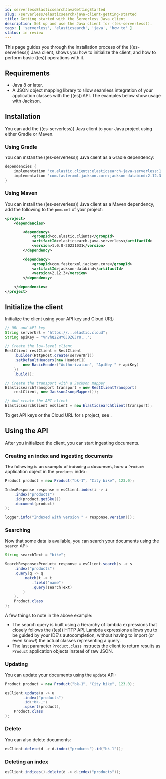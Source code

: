 ```yaml
---
id: serverlessElasticsearchJavaGettingStarted
slug: /serverless/elasticsearch/java-client-getting-started
title: Getting started with the Serverless Java client
description: Set up and use the Java client for ((es-serverless)).
tags: [ 'serverless', 'elasticsearch', 'java', 'how to' ]
status: in review
---
```


This page guides you through the installation process of the ((es-serverless)) Java 
client, shows you how to initialize the client, and how to perform basic 
((es)) operations with it.

## Requirements

* Java 8 or later.
* A JSON object mapping library to allow seamless integration of
your application classes with the ((es)) API. The examples below
show usage with Jackson.

## Installation


You can add the ((es-serverless)) Java client to your Java project using 
either Gradle or Maven.

### Using Gradle

You can install the ((es-serverless)) Java client as a Gradle dependency:

```groovy
dependencies {
    implementation 'co.elastic.clients:elasticsearch-java-serverless:1.0.0-20231031'
    implementation 'com.fasterxml.jackson.core:jackson-databind:2.12.3'
}
```

### Using Maven

You can install the ((es-serverless)) Java client as a Maven dependency, add
the following to the `pom.xml` of your project:

```xml
<project>
    <dependencies>

        <dependency>
            <groupId>co.elastic.clients</groupId>
            <artifactId>elasticsearch-java-serverless</artifactId>
            <version>1.0.0-20231031</version>
        </dependency>

        <dependency>
            <groupId>com.fasterxml.jackson.core</groupId>
            <artifactId>jackson-databind</artifactId>
            <version>2.12.3</version>
        </dependency>

    </dependencies>
</project>
```

## Initialize the client

Initialize the client using your API key and Cloud URL:

```java
// URL and API key
String serverUrl = "https://...elastic.cloud";
String apiKey = "VnVhQ2ZHY0JDZGJrU...";

// Create the low-level client
RestClient restClient = RestClient
    .builder(HttpHost.create(serverUrl))
    .setDefaultHeaders(new Header[]{
        new BasicHeader("Authorization", "ApiKey " + apiKey)
    })
    .build();

// Create the transport with a Jackson mapper
ElasticsearchTransport transport = new RestClientTransport(
    restClient, new JacksonJsonpMapper());

// And create the API client
ElasticsearchClient esClient = new ElasticsearchClient(transport);
```

To get API keys or the Cloud URL for a project, see <DocLink id="serverlessElasticsearchGetStarted" />.


## Using the API

After you initialized the client, you can start ingesting documents.


### Creating an index and ingesting documents

The following is an example of indexing a document, here a `Product` application 
object in the `products` index:

```java
Product product = new Product("bk-1", "City bike", 123.0);

IndexResponse response = esClient.index(i -> i
    .index("products")
    .id(product.getSku())
    .document(product)
);

logger.info("Indexed with version " + response.version());
```


### Searching

Now that some data is available, you can search your documents using the 
`search` API:

```java
String searchText = "bike";

SearchResponse<Product> response = esClient.search(s -> s
    .index("products")
    .query(q -> q
        .match(t -> t
            .field("name")
            .query(searchText)
        )
    ),
    Product.class
);
```

A few things to note in the above example:

* The search query is built using a hierarchy of lambda expressions that closely 
follows the ((es)) HTTP API. Lambda expressions allows you to be guided 
by your IDE's autocompletion, without having to import (or even know!) the 
actual classes representing a query.
* The last parameter `Product.class` instructs the client to return results as 
`Product` application objects instead of raw JSON.


### Updating

You can update your documents using the `update` API:

```java
Product product = new Product("bk-1", "City bike", 123.0);

esClient.update(u -> u
        .index("products")
        .id("bk-1")
        .upsert(product),
    Product.class
);
```

### Delete 

You can also delete documents:

```java
esClient.delete(d -> d.index("products").id("bk-1"));
```


### Deleting an index


```java
esClient.indices().delete(d -> d.index("products"));
```